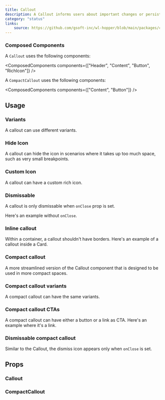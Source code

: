 ```yaml
---
title: Callout
description: A Callout informs users about important changes or persistent conditions. Use this component to communicate to users in a prominent way. Callouts are placed at the top of the page or section they apply to, and below the page or section header.
category: "status"
links:
    source: https://github.com/gsoft-inc/wl-hopper/blob/main/packages/components/src/Callout/src/Callout.tsx
---
```


<Example src="Callout/docs/preview" isOpen />

### Composed Components

A `Callout` uses the following components:

<ComposedComponents components={["Header", "Content", "Button", "RichIcon"]} />
<br />

A `CompactCallout` uses the following components:

<ComposedComponents components={["Content", "Button"]} />

## Usage

### Variants
A callout can use different variants.

<Example src="Callout/docs/variant" />

### Hide Icon
A callout can hide the icon in scenarios where it takes up too much space, such as very small breakpoints.

<Example src="Callout/docs/noIcon" />

### Custom Icon
A callout can have a custom rich icon.

<Example src="Callout/docs/customIcon" />

### Dismissable
A callout is only dismissable when `onClose` prop is set.

Here's an example without `onClose`.

<Example src="Callout/docs/notDismissable" />

### Inline callout
Within a container, a callout shouldn't have borders. Here's an example of a callout inside a Card.

<Example src="Callout/docs/inline" />

### Compact callout
A more streamlined version of the Callout component that is designed to be used in more compact spaces.

<Example src="Callout/docs/compact" />

### Compact callout variants
A compact callout can have the same variants.

<Example src="Callout/docs/compactVariant" />

### Compact callout CTAs
A compact callout can have either a button or a link as CTA. Here's an example where it's a link.

<Example src="Callout/docs/compactLink" />

### Dismissable compact callout
Similar to the Callout, the dismiss icon appears only when `onClose` is set.

<Example src="Callout/docs/dismissableCompact" />

## Props

### Callout

<PropTable component="Callout" />

### CompactCallout

<PropTable component="CompactCallout" />
